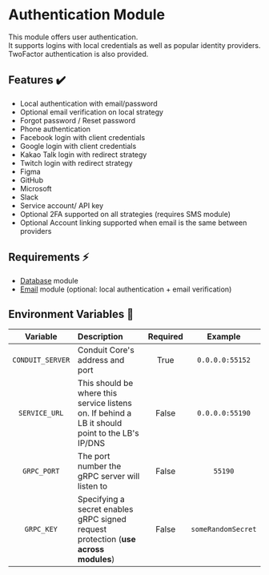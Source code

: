 # Authentication Module

This module offers user authentication.<br />
It supports logins with local credentials as well as popular identity providers.<br />
TwoFactor authentication is also provided.

## Features ✔️

- Local authentication with email/password
- Optional email verification on local strategy
- Forgot password / Reset password
- Phone authentication
- Facebook login with client credentials
- Google login with client credentials
- Kakao Talk login with redirect strategy
- Twitch login with redirect strategy
- Figma
- GitHub
- Microsoft
- Slack
- Service account/ API key
- Optional 2FA supported on all strategies (requires SMS module)
- Optional Account linking supported when email is the same between providers

## Requirements ⚡

- [Database](../database) module
- [Email](../email) module (optional: local authentication + email verification)

## Environment Variables 📃 <a name="env-vars"></a>

|       Variable       | Description                                          | Required |      Example       |
|:--------------------:|:-----------------------------------------------------|:--------:|:------------------:|
|   `CONDUIT_SERVER`   | Conduit Core's address and port                      |   True   |  `0.0.0.0:55152`   |
|     `SERVICE_URL`    | This should be where this service listens on. If behind a LB it should point to the LB's IP/DNS  |   False   |  `0.0.0.0:55190`   |
|     `GRPC_PORT`      | The port number the gRPC server will listen to                      |  False   |  `55190`           |
|     `GRPC_KEY`       | Specifying a secret enables gRPC signed request protection (**use across modules**) |  False   | `someRandomSecret` |

